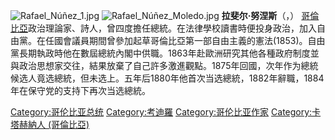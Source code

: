 [[File:Rafael_Núñez_1.jpg|thumb]]
[[File:Rafael_Núñez_Moledo.jpg|thumb]]
'''拉斐尔·努涅斯'''（{{lang-es|Rafael Núñez}}，{{bd|1825年|9月28日|1894年|9月18日|catIdx=N}}） [[哥倫比亞|哥倫比亞]]政治理論家、詩人，曾四度擔任總統。在法律學校讀書時便投身政治，加入自由黨。在任國會議員期間曾參加起草哥倫比亞第一部自由主義的憲法(1853)。自由黨長期執政時他在數屆總統內閣中供職。1863年赴歐洲研究其他各種政府制度並與政治思想家交往，結果放棄了自己許多激進觀點。1875年回國，次年作为總統候选人竟选總統，但未选上。五年后1880年他首次当选總統，1882年辭職，1884年在保守党的支持下再次当选總統。

{{start box}}
{{s-before|[[朱利安·特鲁希略·拉尔加查|朱利安·特鲁希略·拉尔加查]]}} 
{{s-title|[[哥倫比亞总统|哥倫比亞总统]]<br>1880年-1882年}} 
{{s-after|[[弗朗西斯科·哈维尔·萨尔杜阿|弗朗西斯科·哈维尔·萨尔杜阿]]}}
{{s-before|[[埃泽基埃尔·乌尔塔多|埃泽基埃尔·乌尔塔多]]}} 
{{s-title|[[哥倫比亞总统|哥倫比亞总统]]<br>1884年-1886年}} 
{{s-after|[[埃利塞奥·帕延|埃利塞奥·帕延]]}}
{{s-before|[[埃利塞奥·帕延|埃利塞奥·帕延]]}} 
{{s-title|[[哥倫比亞总统|哥倫比亞总统]]<br>1887年-1888年}} 
{{s-after|[[卡洛斯·霍尔金|卡洛斯·霍尔金]]}}
{{s-before|[[卡洛斯·霍尔金|卡洛斯·霍尔金]]}} 
{{s-title|[[哥倫比亞总统|哥倫比亞总统]]<br>1892年-1894年}} 
{{s-after|[[米格尔·安东尼奥·卡罗|米格尔·安东尼奥·卡罗]]}}
{{end box}}

{{Authority control}}

{{DEFAULTSORT:Núñez, Rafael}}
[[Category:哥伦比亚总统|Category:哥伦比亚总统]]
[[Category:考迪羅|Category:考迪羅]]
[[Category:哥伦比亚作家|Category:哥伦比亚作家]]
[[Category:卡塔赫納人_(哥倫比亞)|Category:卡塔赫納人 (哥倫比亞)]]